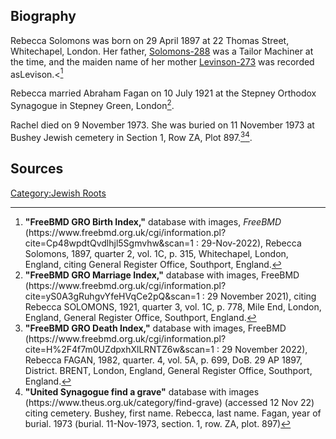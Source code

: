 [[Category:Jewish Roots]]
== Biography ==
Rebecca Solomons was born on 29 April 1897 at 22 Thomas Street, Whitechapel, London.  Her father, [[Solomons-288]] was a Tailor Machiner at the time, and the maiden name of her mother [[Levinson-273]] was recorded asLevison.<<ref name="BC1">
'''"FreeBMD GRO Birth Index,"''' database with images, ''FreeBMD'' (https://www.freebmd.org.uk/cgi/information.pl?cite=Cp48wpdtQvdlhjl5Sgmvhw&scan=1 : 29-Nov-2022),
Rebecca Solomons, 1897, quarter 2, vol. 1C, p. 315, Whitechapel, London, England,
citing General Register Office, Southport, England.
</ref>

Rebecca married Abraham Fagan on 10 July 1921 at the Stepney Orthodox Synagogue in Stepney Green, London<ref name="MC1">
'''"FreeBMD GRO Marriage Index,"''' database with images, FreeBMD (https://www.freebmd.org.uk/cgi/information.pl?cite=yS0A3gRuhgvYfeHVqCe2pQ&scan=1 : 29 November 2021), 
citing Rebecca SOLOMONS, 1921, quarter 3, vol. 1C, p. 778, Mile End, London, England, General Register Office, Southport, England.
</ref>.

Rachel died on 9 November 1973.  She was buried on 11 November 1973 at Bushey Jewish cemetery in Section 1, Row ZA, Plot 897.<ref name="DC1">
'''"FreeBMD GRO Death Index,"''' database with images, FreeBMD (https://www.freebmd.org.uk/cgi/information.pl?cite=H%2F4f7m0UZdpxhXlLRNTZ6w&scan=1 : 29 November 2022),
Rebecca FAGAN, 1982, quarter. 4, vol. 5A, p. 699, DoB. 29 AP 1897, District. BRENT, London, England, General Register Office, Southport, England.
</ref><ref name="BUR1">
'''"United Synagogue find a grave"''' database with images (https://www.theus.org.uk/category/find-grave) (accessed 12 Nov 22)
citing cemetery. Bushey, first name. Rebecca, last name. Fagan, year of burial. 1973
(burial. 11-Nov-1973, section. 1, row. ZA, plot. 897)
</ref>.

== Sources ==
<references />